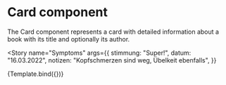 
<Meta title="Components/Cards" component={Card} />

# Card component

The Card component represents a card with detailed information about a book with its title and optionally its author.


<Story
  name="Symptoms"
  args={{
    stimmung: "Super!",
    datum: "16.03.2022",
    notizen: "Kopfschmerzen sind weg, Übelkeit ebenfalls",
  }}
>
  {Template.bind({})}
</Story>
